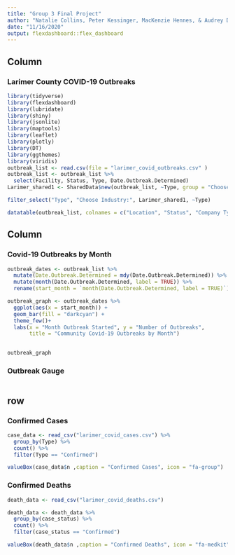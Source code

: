 ```yaml
---
title: "Group 3 Final Project"
author: "Natalie Collins, Peter Kessinger, MacKenzie Hennes, & Audrey Dickinson"
date: "11/16/2020"
output: flexdashboard::flex_dashboard
---
```

 Column {data-width=600}
-------------------------------------
  
### Larimer County COVID-19 Outbreaks 
  
```r
library(tidyverse)
library(flexdashboard)
library(lubridate)
library(shiny)
library(jsonlite)
library(maptools)
library(leaflet)
library(plotly)
library(DT)
library(ggthemes)
library(viridis)
outbreak_list <- read.csv(file = "larimer_covid_outbreaks.csv" )
outbreak_list <- outbreak_list %>%
  select(Facility, Status, Type, Date.Outbreak.Determined)
Larimer_shared1 <- SharedData$new(outbreak_list, ~Type, group = "Choose Industry")

filter_select("Type", "Choose Industry:", Larimer_shared1, ~Type)

datatable(outbreak_list, colnames = c("Location", "Status", "Company Type", "Start Outbreak Date"), extensions = "Scroller", style="bootstrap", class="compact", width="100%", options=list(deferRender=TRUE, scrollY=300, scroller=TRUE))
```

Column {data-width=400, .tabset}
-------------------------------------
  
### Covid-19 Outbreaks by Month
```r
outbreak_dates <- outbreak_list %>% 
  mutate(Date.Outbreak.Determined = mdy(Date.Outbreak.Determined)) %>%  
  mutate(month(Date.Outbreak.Determined, label = TRUE)) %>% 
  rename(start_month = `month(Date.Outbreak.Determined, label = TRUE)`)

outbreak_graph <- outbreak_dates %>% 
  ggplot(aes(x = start_month)) +
  geom_bar(fill = "darkcyan") +
  theme_few()+
  labs(x = "Month Outbreak Started", y = "Number of Outbreaks", 
       title = "Community Covid-19 Outbreaks by Month")
  

outbreak_graph
```

### Outbreak Gauge
```r

```



row
-------------------------------------

### Confirmed Cases

```r
case_data <- read_csv("larimer_covid_cases.csv") %>% 
  group_by(Type) %>% 
  count() %>% 
  filter(Type == "Confirmed")

valueBox(case_data$n ,caption = "Confirmed Cases", icon = "fa-group")

```

### Confirmed Deaths

```r
death_data <- read_csv("larimer_covid_deaths.csv")

death_data <- death_data %>% 
  group_by(case_status) %>% 
  count() %>% 
  filter(case_status == "Confirmed")

valueBox(death_data$n ,caption = "Confirmed Deaths", icon = "fa-medkit")
```